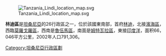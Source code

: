 [[Image:Tanzania_Lindi_location_map.svg|thumb]]

'''林迪區'''是[[坦桑尼亞|坦桑尼亞]]的26行政區之一，位於該國東南部，首府[[林迪|林迪]]，北接[[濱海區|濱海區]]，西臨[[莫羅戈羅區|莫羅戈羅區]]，西南是[[魯伍馬區|魯伍馬區]]，南面是[[姆特瓦拉區|姆特瓦拉區]]，東接[[印度洋|印度洋]]，面积66，046平方公里，2002年人口791,306。

{{coord|9|30|S|38|30|E|region:TZ_type:adm1st_source:GNS-enwiki|display=title}}

{{坦尚尼亞行政區劃}}

[[Category:坦桑尼亞行政區劃|Category:坦桑尼亞行政區劃]]


{{Tanzania-stub}}